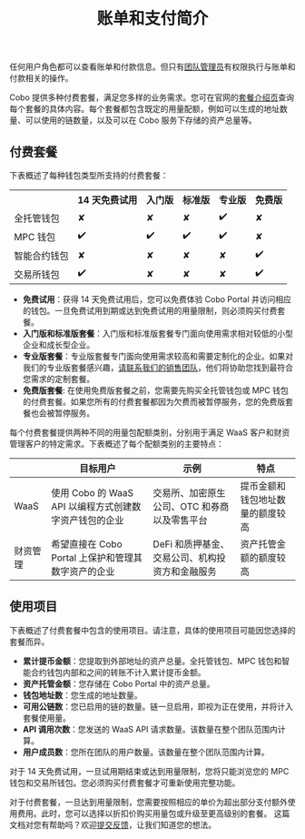 ﻿---
title: "账单和支付简介"
sidebarTitle: "简介"
---

<Note>任何用户角色都可以查看账单和付款信息。但只有[团队管理员](/cn/portal/organization/roles-and-permissions)有权限执行与账单和付款相关的操作。</Note>


Cobo 提供多种付费套餐，满足您多样的业务需求。您可在官网的[套餐介绍页](https://www.cobo.com/zh/pricing)查询每个套餐的具体内容。每个套餐都包含既定的用量配额，例如可以生成的地址数量、可以使用的链数量，以及可以在 Cobo 服务下存储的资产总量等。


## 付费套餐

下表概述了每种钱包类型所支持的付费套餐：

<table class="six-columns">
  <tr>
    <th></th>
    <th>14 天免费试用</th>
    <th>入门版</th>
    <th>标准版</th>
    <th>专业版</th>
    <th>免费版</th>
  </tr>
  <tr>
    <td>全托管钱包</td>
    <td>✘</td>
    <td>✘</td>
    <td>✘</td>
    <td>✔️</td>
    <td>✘</td>
  </tr>
  <tr>
    <td>MPC 钱包</td>
    <td>✔️</td>
    <td>✔️</td>
    <td>✔️</td>
    <td>✔️</td>
    <td>✘</td>
  </tr>
  <tr>
    <td>智能合约钱包</td>
    <td>✘</td>
    <td>✘</td>
    <td>✘</td>
    <td>✘</td>
    <td>✔️</td>
  </tr>
  <tr>
    <td>交易所钱包</td>
    <td>✔️</td>
    <td>✘</td>
    <td>✘</td>
    <td>✘</td>
    <td>✔️</td>
  </tr>
</table>
 
- **免费试用**：获得 14 天免费试用后，您可以免费体验 Cobo Portal 并访问相应的钱包。一旦免费试用到期或达到免费试用的用量限制，则必须购买付费套餐。
- **入门版和标准版套餐**：入门版和标准版套餐专门面向使用需求相对较低的小型企业和成长型企业。
- **专业版套餐**：专业版套餐专门面向使用需求较高和需要定制化的企业。如果对我们的专业版套餐感兴趣，[请联系我们的销售团队](https://www.cobo.com/book-demo/?utm_source=product-manual&utm_medium=product&utm_campaign=pricing-plan-intro&utm_content=enterprise-contact-sales)，他们将协助您找到最符合您需求的定制套餐。
- **免费版套餐**: 在使用免费版套餐之前，您需要先购买全托管钱包或 MPC 钱包的付费套餐。如果您所有的付费套餐都因为欠费而被暂停服务，您的免费版套餐也会被暂停服务。

<a name="usage_quota_categories"></a>
每个付费套餐提供两种不同的用量包配额类别，分别用于满足 WaaS 客户和财资管理客户的特定需求。下表概述了每个配额类别的主要特点：

|                     | 目标用户                                                 | 示例                                                     | 特点                                              |
| ------------------- | ------------------------------------------------------------ | ------------------------------------------------------------ | ------------------------------------------------------------ |
| WaaS | 使用 Cobo 的 WaaS API 以编程方式创建数字资产钱包的企业 | 交易所、加密原生公司、OTC 和券商以及零售平台 | 提币金额和钱包地址数量的额度较高
| 财资管理 | 希望直接在 Cobo Portal 上保护和管理其数字资产的企业 | DeFi 和质押基金、交易公司、机构投资方和金融服务 | 资产托管金额的额度较高

## 使用项目

下表概述了付费套餐中包含的使用项目。请注意，具体的使用项目可能因您选择的套餐而异。

- **累计提币金额**：您提取到外部地址的资产总量。全托管钱包、MPC 钱包和智能合约钱包内部和之间的转账不计入累计提币金额。
- **资产托管金额**：您存储在 Cobo Portal 中的资产总量。
- **钱包地址数**：您生成的地址数量。
- **可用公链数**：您已启用的链的数量。链一旦启用，即视为正在使用，并将计入套餐使用量。
- **API 调用次数**：您发送的 WaaS API 请求数量。该数量在整个团队范围内计算。
- **用户成员数**：您所在团队的用户数量。该数量在整个团队范围内计算。

对于 14 天免费试用，一旦试用期结束或达到用量限制，您将只能浏览您的 MPC 钱包和交易所钱包。您必须购买付费套餐才可重新使用完整功能。

对于付费套餐，一旦达到用量限制，您需要按照相应的单价为超出部分支付额外使用费用。此时，您可以选择以折扣价购买用量包或升级至更高级别的套餐。
<Tip>这篇文档对您有帮助吗？欢迎[提交反馈](https://forms.zohopublic.com/cobo/form/DocumentFeedbackForm/formperma/QvLOhxJv1_JMsJ-1dleZ8Itb_7rzN-LtgvsDdxosoVI?referrername=manuals)，让我们知道您的想法。</Tip>